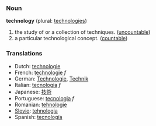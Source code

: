 ===Noun===
'''technology''' (plural: [[technologies]])

# the study of or a collection of techniques. ([[uncountable]])
# a particular technological concept. ([[countable]])

===Translations===
*Dutch: [[technologie]]
*French: [[technologie]] ''f''
*German: [[Technologie]], [[Technik]]
*Italian: [[tecnologia]] ''f''
*Japanese: [[技術]]
*Portuguese: [[tecnologia]] ''f''
*Romanian: [[tehnologie]]
*[[Slovio]]: [[tehnologia]]
*Spanish: [[tecnología]]